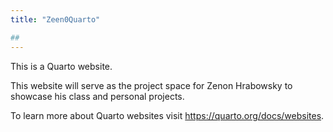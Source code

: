 ```yaml
---
title: "Zeen0Quarto"

##
---
```


This is a Quarto website.


This website will serve as the project space for Zenon Hrabowsky to showcase his class and personal projects. 

To learn more about Quarto websites visit <https://quarto.org/docs/websites>.

